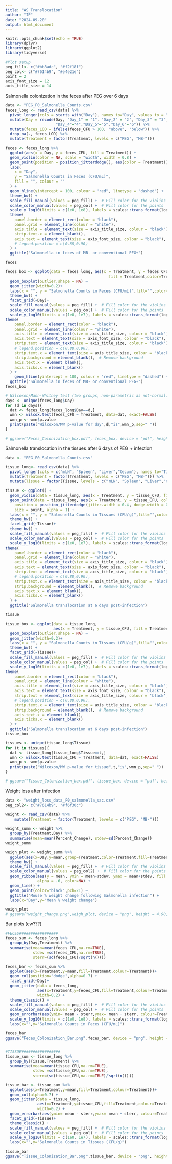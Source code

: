 ```yaml
---
title: "AS_Translocation"
author: "IP"
date: "2024-09-20"
output: html_document
---
```


```r
knitr::opts_chunk$set(echo = TRUE)
library(dplyr)
library(ggplot2)
library(tidyverse)

#Plot setup
peg_fill<- c("#bb8adc", "#f2f18f")
peg_col<- c("#7614b9", "#e4e21e")
point = 2
axis_font_size = 12
axis_title_size = 14
```

Salmonella colonization in the feces after PEG over 6 days
```r
data <- "PEG_F0_Salmonella_Counts.csv"
feces_long <- read_csv(data) %>% 
  pivot_longer(cols = starts_with("Day"), names_to="Day", values_to = "feces_CFU")%>%
  mutate(Day = recode(Day, "Day_1" = "1", "Day_2" = "2", "Day_3" = "3",
                      "Day_4"="4","Day_5"="5","Day_6"="6")) %>% 
  mutate(feces_LOD = ifelse(feces_CFU > 100, "above", "below")) %>% 
  drop_na(., feces_LOD) %>% 
  mutate(Treatment = factor(Treatment, levels = c("PEG", "MB-")))

feces <- feces_long %>% 
  ggplot(aes(x = Day, y = feces_CFU, fill = Treatment)) +
  geom_violin(color = NA, scale = "width", width = 0.8) +  
  geom_point(position = position_jitterdodge(), aes(color = Treatment)) +
  labs(
    x = "Day", 
    y = "Salmonella Counts in Feces (CFU/mL)", 
    fill = "", colour = ""
  ) +
  geom_hline(yintercept = 100, colour = "red", linetype = "dashed") +
  theme_bw() +
  scale_fill_manual(values = peg_fill) +  # Fill color for the violins
  scale_color_manual(values = peg_col) +  # Fill color for the points
  scale_y_log10(limits = c(1e0, 1e8), labels = scales::trans_format(log10, scales::math_format(10^.x))) +
  theme(
    panel.border = element_rect(color = "black"),
    panel.grid = element_line(colour = "white"),
    axis.title = element_text(size = axis_title_size, colour = "black"), 
    strip.text.x = element_blank(),
    axis.text = element_text(size = axis_font_size, colour = "black"),
    # legend.position = c(0.88,0.90)
  ) +
  ggtitle("Salmonella in feces of MB- or conventional PEG+")

feces

feces_box <- ggplot(data = feces_long, aes(x = Treatment, y = feces_CFU, 
                                             fill = Treatment,color=Treatment)) +
  geom_boxplot(outlier.shape = NA) +
  geom_jitter(width=0.2)+
  labs(x = "", y = "Salmonella Counts in Feces (CFU/mL)",fill="",color="") +
  theme_bw() + 
  facet_grid(~Day)+
  scale_fill_manual(values = peg_fill) +  # Fill color for the violins
  scale_color_manual(values = peg_col) +  # Fill color for the points
  scale_y_log10(limits = c(1e0, 1e7), labels = scales::trans_format(log10, scales::math_format(10^.x))) +
theme(
    panel.border = element_rect(color = "black"),
    panel.grid = element_line(colour = "white"),
    axis.title = element_text(size = axis_title_size, colour = "black"), 
    axis.text = element_text(size = axis_font_size, colour = "black"),
    strip.text = element_text(size = axis_title_size, colour = 'black'),
    # legend.position = c(0.88,0.90),
    strip.text.x = element_text(size = axis_title_size, colour = 'black'),  
    strip.background = element_blank(),  # Remove background
    axis.text.x = element_blank(),
    axis.ticks.x = element_blank()
  ) +
    geom_hline(yintercept = 100, colour = "red", linetype = "dashed") +
  ggtitle("Salmonella in feces of MB- or conventional PEG+")
feces_box

# Wilcoxon/Mann-Whitney test (two groups, non-parametric as not-normal)
days <- unique(feces_long$Day)
for (d in days){
  dat <- feces_long[feces_long$Day==d,]
  wmn <- wilcox.test(feces_CFU ~ Treatment, data=dat, exact=FALSE)
  wmn_p <- wmn$p.value
  print(paste("Wilcoxon/MW p-value for day",d,"is",wmn_p,sep=" "))
}

# ggsave("Feces_Colonization_box.pdf", feces_box, device = "pdf", height = 4.90, width = 6)

```

Salmonella translocation in the tissues after 6 days of PEG + infection
```r
data <- "PEG_F0_Salmonella_Counts.csv"

tissue_long<- read_csv(data) %>% 
  pivot_longer(cols = c("mLN", "Spleen", "Liver","Cecum"), names_to="Tissue", values_to = "tissue_CFU")%>%
  mutate(Treatment = factor(Treatment, levels = c("PEG", "MB-"))) %>% 
  mutate(Tissue = factor(Tissue, levels = c("mLN", "Spleen", "Liver","Cecum")))

tissue <- ggplot() +
  geom_violin(data = tissue_long, aes(x = Treatment, y = tissue_CFU, fill = Treatment), color = NA, scale = "width", width = 0.8,drop=FALSE) +
  geom_point(data = tissue_long, aes(x = Treatment, y = tissue_CFU, color = Treatment),
    position = position_jitterdodge(jitter.width = 0.4, dodge.width = 0.9),
    size = point, alpha = 1) +
  labs(x = "", y = "Salmonella Counts in Tissues (CFU/g)",fill="",color="") +
  theme_bw() + 
  facet_grid(~Tissue)+
  theme_bw() +
  scale_fill_manual(values = peg_fill) +  # Fill color for the violins
  scale_color_manual(values = peg_col) +  # Fill color for the points
  scale_y_log10(limits = c(1e0, 1e7), labels = scales::trans_format(log10, scales::math_format(10^.x))) +
theme(
    panel.border = element_rect(color = "black"),
    panel.grid = element_line(colour = "white"),
    axis.title = element_text(size = axis_title_size, colour = "black"), 
    axis.text = element_text(size = axis_font_size, colour = "black"),
    strip.text = element_text(size = axis_title_size, colour = 'black'),
    # legend.position = c(0.88,0.90),
    strip.text.x = element_text(size = axis_title_size, colour = 'black'),  
    strip.background = element_blank(),  # Remove background
    axis.text.x = element_blank(),
    axis.ticks.x = element_blank()
  ) +
  ggtitle("Salmonella translocation at 6 days post-infection")

tissue

tissue_box <- ggplot(data = tissue_long, 
                     aes(x = Treatment, y = tissue_CFU, fill = Treatment,color=Treatment)) +
  geom_boxplot(outlier.shape = NA) +
  geom_jitter(width=0.2)+
  labs(x = "", y = "Salmonella Counts in Tissues (CFU/g)",fill="",color="") +
  theme_bw() + 
  facet_grid(~Tissue)+
  scale_fill_manual(values = peg_fill) +  # Fill color for the violins
  scale_color_manual(values = peg_col) +  # Fill color for the points
  scale_y_log10(limits = c(1e0, 1e7), labels = scales::trans_format(log10, scales::math_format(10^.x))) +
theme(
    panel.border = element_rect(color = "black"),
    panel.grid = element_line(colour = "white"),
    axis.title = element_text(size = axis_title_size, colour = "black"), 
    axis.text = element_text(size = axis_font_size, colour = "black"),
    strip.text = element_text(size = axis_title_size, colour = 'black'),
    # legend.position = c(0.88,0.90),
    strip.text.x = element_text(size = axis_title_size, colour = 'black'),  
    strip.background = element_blank(),  # Remove background
    axis.text.x = element_blank(),
    axis.ticks.x = element_blank()
  ) +
  ggtitle("Salmonella translocation at 6 days post-infection")
tissue_box

tissues <- unique(tissue_long$Tissue)
for (t in tissues){
  dat <- tissue_long[tissue_long$Tissue==t,]
  wmn <- wilcox.test(tissue_CFU ~ Treatment, data=dat, exact=FALSE)
  wmn_p <- wmn$p.value
  print(paste("Wilcoxon/MW p-value for tissue",t,"is",wmn_p,sep=" "))
}

# ggsave("Tissue_Colonization_box.pdf", tissue_box, device = "pdf", height = 4.90, width = 6)
```

Weight loss after infection
```r
data <- "weight_loss_data_F0_salmonella_sac.csv"
peg_col2<- c("#7614b9", "#f6f30c")

weight <- read_csv(data) %>%
    mutate(Treatment = factor(Treatment, levels = c("PEG", "MB-"))) 
  
weight_summ <- weight %>%
  group_by(Treatment,Day) %>% 
  summarise(mean=mean(Percent_Change), stdev=sd(Percent_Change))
weight_summ

weigh_plot <- weight_summ %>% 
  ggplot(aes(x=Day,y=mean,group=Treatment,color=Treatment,fill=Treatment)) +
  theme_bw() +
  scale_fill_manual(values = peg_fill) +  # Fill color for the violins
  scale_color_manual(values = peg_col2) +  # Fill color for the points
  geom_ribbon(aes(y = mean, ymin = mean-stdev, ymax = mean+stdev, fill = Treatment), 
              alpha = .6, color=NA) +
  geom_line() +
  geom_point(color="black",pch=21) + 
  ggtitle("Mouse % weight change following Salmonella infection") +
  labs(x="Day",y="Mean % weight change")

weigh_plot
# ggsave("weight_change.png",weigh_plot, device = "png", height = 4.90, width = 6)
```

Bar plots (ew???)
```r
#FECES#################
feces_sum <- feces_long %>%
  group_by(Day,Treatment) %>% 
  summarise(mean=mean(feces_CFU,na.rm=TRUE), 
            stdev =sd(feces_CFU,na.rm=TRUE),
            sterr=(sd(feces_CFU)/sqrt(n())))

feces_bar <- feces_sum %>%
  ggplot(aes(x=Treatment,y=mean,fill=Treatment,colour=Treatment))+
  geom_col(position="dodge",alpha=0.7) + 
  facet_grid(~Day)+
  geom_jitter(data = feces_long, 
              aes(x=Treatment,y=feces_CFU,fill=Treatment,colour=Treatment),
              width=0.2) +
  theme_classic() +
  scale_fill_manual(values = peg_fill) +  # Fill color for the violins
  scale_color_manual(values = peg_col) +  # Fill color for the points
  geom_errorbar(aes(ymin= mean - sterr,ymax= mean + sterr, colour=Treatment, width=0.8)) +
  scale_y_log10(limits = c(1e0, 1e8), labels = scales::trans_format(log10, scales::math_format(10^.x))) +
  labs(x="",y="Salmonella Counts in Feces (CFU/mL)")

feces_bar
ggsave("Feces_Colonization_Bar.png",feces_bar, device = "png", height = 4.90, width = 6)


#TISSUE#################
tissue_sum <- tissue_long %>%
  group_by(Tissue,Treatment) %>% 
  summarise(mean=mean(tissue_CFU,na.rm=TRUE), 
            stdev =sd(tissue_CFU,na.rm=TRUE),
            sterr=(sd(tissue_CFU,na.rm=TRUE)/sqrt(n())))

tissue_bar <- tissue_sum %>%
  ggplot(aes(x=Treatment,y=mean,fill=Treatment,colour=Treatment))+
  geom_col(alpha=0.7) +
  geom_jitter(data = tissue_long, 
              aes(x=Treatment,y=tissue_CFU,fill=Treatment,colour=Treatment),
              width=0.2) +
  geom_errorbar(aes(ymin= mean - sterr,ymax= mean + sterr, colour=Treatment, width=0.8)) +
  facet_grid(~Tissue)+
  theme_classic() +
  scale_fill_manual(values = peg_fill) +  # Fill color for the violins
  scale_color_manual(values = peg_col) +  # Fill color for the points
  scale_y_log10(limits = c(1e0, 1e7), labels = scales::trans_format(log10, scales::math_format(10^.x))) +
  labs(x="",y="Salmonella Counts in Tissues (CFU/g)")

tissue_bar
ggsave("Tissue_Colonization_Bar.png",tissue_bar, device = "png", height = 4.90, width = 6)
```